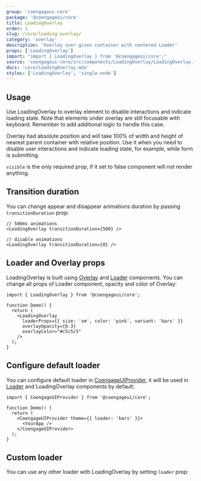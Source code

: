 ```yaml
---
group: 'coengageui-core'
package: '@coengageui/core'
title: LoadingOverlay
order: 1
slug: /core/loading-overlay/
category: 'overlay'
description: 'Overlay over given container with centered Loader'
props: ['LoadingOverlay']
import: "import { LoadingOverlay } from '@coengageui/core';"
source: 'coengageui-core/src/components/LoadingOverlay/LoadingOverlay.tsx'
docs: 'core/LoadingOverlay.mdx'
styles: ['LoadingOverlay', 'single-node']
---
```



## Usage

Use LoadingOverlay to overlay element to disable interactions and indicate loading state.
Note that elements under overlay are still focusable with keyboard. Remember to add additional logic to handle this case.

Overlay had absolute position and will take 100% of width and height of nearest parent container with relative position.
Use it when you need to disable user interactions and indicate loading state, for example, while form is submitting.

`visible` is the only required prop, if it set to false component will not render anything.

<Demo data={LoadingOverlayDemos.usage} />

## Transition duration

You can change appear and disappear animations duration by passing `transitionDuration` prop:

```tsx
// 500ms animations
<LoadingOverlay transitionDuration={500} />

// disable animations
<LoadingOverlay transitionDuration={0} />
```

## Loader and Overlay props

LoadingOverlay is built using [Overlay](/core/overlay/) and [Loader](/core/loader/) components.
You can change all props of Loader component, opacity and color of Overlay:

```tsx
import { LoadingOverlay } from '@coengageui/core';

function Demo() {
  return (
    <LoadingOverlay
      loaderProps={{ size: 'sm', color: 'pink', variant: 'bars' }}
      overlayOpacity={0.3}
      overlayColor="#c5c5c5"
    />
  );
}
```

## Configure default loader

You can configure default loader in [CoengageUIProvider](/theming/coengageui-provider/),
it will be used in [Loader](/core/loader/) and LoadingOverlay components by default:

```tsx
import { CoengageUIProvider } from '@coengageui/core';

function Demo() {
  return (
    <CoengageUIProvider theme={{ loader: 'bars' }}>
      <YourApp />
    </CoengageUIProvider>
  );
}
```

## Custom loader

You can use any other loader with LoadingOverlay by setting `loader` prop:

<Demo data={LoadingOverlayDemos.loader} />
